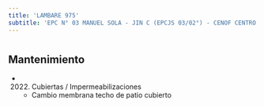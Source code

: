 ```yaml
---
title: 'LAMBARE 975'
subtitle: 'EPC N° 03 MANUEL SOLA - JIN C (EPCJS 03/02°) - CENOF CENTRO LAMBARE'
---
```


#


## Mantenimiento

*  (2022) Cubiertas / Impermeabilizaciones 
    + Cambio membrana techo de patio cubierto



